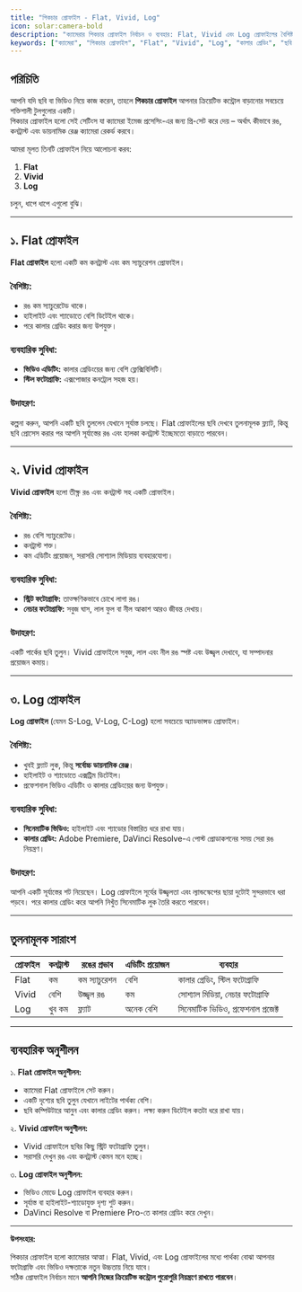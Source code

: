 ```yaml
---
title: "পিকচার প্রোফাইল - Flat, Vivid, Log"
icon: solar:camera-bold
description: "ক্যামেরার পিকচার প্রোফাইল নির্বাচন ও ব্যবহার: Flat, Vivid এবং Log প্রোফাইলের বৈশিষ্ট্য ও সুবিধা।"
keywords: ["ক্যামেরা", "পিকচার প্রোফাইল", "Flat", "Vivid", "Log", "কালার গ্রেডিং", "ছবি সেটিংস"]
---
```


## পরিচিতি

আপনি যদি ছবি বা ভিডিও নিয়ে কাজ করেন, তাহলে **পিকচার প্রোফাইল** আপনার ক্রিয়েটিভ কন্ট্রোল বাড়ানোর সবচেয়ে শক্তিশালী টুলগুলোর একটি।  
পিকচার প্রোফাইল হলো সেই সেটিংস যা ক্যামেরা ইমেজ প্রসেসিং-এর জন্য প্রি-সেট করে দেয় – অর্থাৎ কীভাবে রঙ, কনট্রাস্ট এবং ডায়নামিক রেঞ্জ ক্যামেরা রেকর্ড করবে।  

আমরা মূলত তিনটি প্রোফাইল নিয়ে আলোচনা করব:

1. **Flat**
2. **Vivid**
3. **Log**

চলুন, ধাপে ধাপে এগুলো বুঝি।

---

## ১. Flat প্রোফাইল

**Flat প্রোফাইল** হলো একটি কম কনট্রাস্ট এবং কম স্যাচুরেশন প্রোফাইল।  

### বৈশিষ্ট্য:

- রঙ কম স্যাচুরেটেড থাকে।
- হাইলাইট এবং শ্যাডোতে বেশি ডিটেইল থাকে।
- পরে কালার গ্রেডিং করার জন্য উপযুক্ত।

### ব্যবহারিক সুবিধা:

- **ভিডিও এডিটিং:** কালার গ্রেডিংয়ের জন্য বেশি ফ্লেক্সিবিলিটি।
- **স্টিল ফটোগ্রাফি:** এক্সপোজার কনট্রোল সহজ হয়।  

### উদাহরণ:

কল্পনা করুন, আপনি একটি ছবি তুললেন যেখানে সূর্যাস্ত চলছে। Flat প্রোফাইলের ছবি দেখবে তুলনামূলক ফ্ল্যাট, কিন্তু ছবি প্রোসেস করার পর আপনি সূর্যাস্তের রঙ এবং হালকা কনট্রাস্ট ইচ্ছেমতো বাড়াতে পারবেন।  

---

## ২. Vivid প্রোফাইল

**Vivid প্রোফাইল** হলো তীক্ষ্ণ রঙ এবং কনট্রাস্ট সহ একটি প্রোফাইল।  

### বৈশিষ্ট্য:

- রঙ বেশি স্যাচুরেটেড।
- কনট্রাস্ট শক্ত।
- কম এডিটিং প্রয়োজন, সরাসরি সোশ্যাল মিডিয়ায় ব্যবহারযোগ্য।

### ব্যবহারিক সুবিধা:

- **স্ট্রিট ফটোগ্রাফি:** তাত্ক্ষণিকভাবে চোখে লাগা রঙ।
- **নেচার ফটোগ্রাফি:** সবুজ ঘাস, লাল ফুল বা নীল আকাশ আরও জীবন্ত দেখায়।  

### উদাহরণ:

একটি পার্কের ছবি তুলুন। Vivid প্রোফাইলে সবুজ, লাল এবং নীল রঙ স্পষ্ট এবং উজ্জ্বল দেখাবে, যা সম্পাদনার প্রয়োজন কমায়।  

---

## ৩. Log প্রোফাইল

**Log প্রোফাইল** (যেমন S-Log, V-Log, C-Log) হলো সবচেয়ে অ্যাডভান্সড প্রোফাইল।  

### বৈশিষ্ট্য:

- খুবই ফ্ল্যাট লুক, কিন্তু **সর্বোচ্চ ডায়নামিক রেঞ্জ**।
- হাইলাইট ও শ্যাডোতে এক্সট্রিম ডিটেইল।
- প্রফেশনাল ভিডিও এডিটিং ও কালার গ্রেডিংয়ের জন্য উপযুক্ত।  

### ব্যবহারিক সুবিধা:

- **সিনেমাটিক ভিডিও:** হাইলাইট এবং শ্যাডোর বিস্তারিত ধরে রাখা যায়।
- **কালার গ্রেডিং:** Adobe Premiere, DaVinci Resolve-এ পোস্ট প্রোডাকশনের সময় সেরা রঙ নিয়ন্ত্রণ।

### উদাহরণ:

আপনি একটি সূর্যাস্তের শট নিয়েছেন। Log প্রোফাইলে সূর্যের উজ্জ্বলতা এবং ল্যান্ডস্কেপের ছায়া দুটোই সুন্দরভাবে ধরা পড়বে। পরে কালার গ্রেডিং করে আপনি নিখুঁত সিনেমাটিক লুক তৈরি করতে পারবেন।  

---

## তুলনামূলক সারাংশ

| প্রোফাইল | কনট্রাস্ট | রঙের প্রভাব | এডিটিং প্রয়োজন | ব্যবহার |
|-----------|------------|---------------|-----------------|---------|
| Flat      | কম        | কম স্যাচুরেশন | বেশি            | কালার গ্রেডিং, স্টিল ফটোগ্রাফি |
| Vivid     | বেশি      | উজ্জ্বল রঙ     | কম             | সোশ্যাল মিডিয়া, নেচার ফটোগ্রাফি |
| Log       | খুব কম    | ফ্ল্যাট        | অনেক বেশি       | সিনেমাটিক ভিডিও, প্রফেশনাল প্রজেক্ট |

---

## ব্যবহারিক অনুশীলন

১. **Flat প্রোফাইল অনুশীলন:**

- ক্যামেরা Flat প্রোফাইলে সেট করুন।
- একটি দৃশ্যের ছবি তুলুন যেখানে লাইটের পার্থক্য বেশি।  
- ছবি কম্পিউটারে আনুন এবং কালার গ্রেডিং করুন। লক্ষ্য করুন ডিটেইল কতটা ধরে রাখা যায়।  

২. **Vivid প্রোফাইল অনুশীলন:**

- Vivid প্রোফাইলে ছবির কিছু স্ট্রিট ফটোগ্রাফি তুলুন।  
- সরাসরি দেখুন রঙ এবং কনট্রাস্ট কেমন মনে হচ্ছে।  

৩. **Log প্রোফাইল অনুশীলন:**

- ভিডিও মোডে Log প্রোফাইল ব্যবহার করুন।  
- সূর্যাস্ত বা হাইলাইট-শ্যাডোযুক্ত দৃশ্য শুট করুন।  
- DaVinci Resolve বা Premiere Pro-তে কালার গ্রেডিং করে দেখুন।  

---

**উপসংহার:**

পিকচার প্রোফাইল হলো ক্যামেরার আত্মা। Flat, Vivid, এবং Log প্রোফাইলের মধ্যে পার্থক্য বোঝা আপনার ফটোগ্রাফি এবং ভিডিও দক্ষতাকে নতুন উচ্চতায় নিয়ে যাবে।  
সঠিক প্রোফাইল নির্বাচন মানে **আপনি নিজের ক্রিয়েটিভ কন্ট্রোল পুরোপুরি নিয়ন্ত্রণে রাখতে পারবেন**।  
